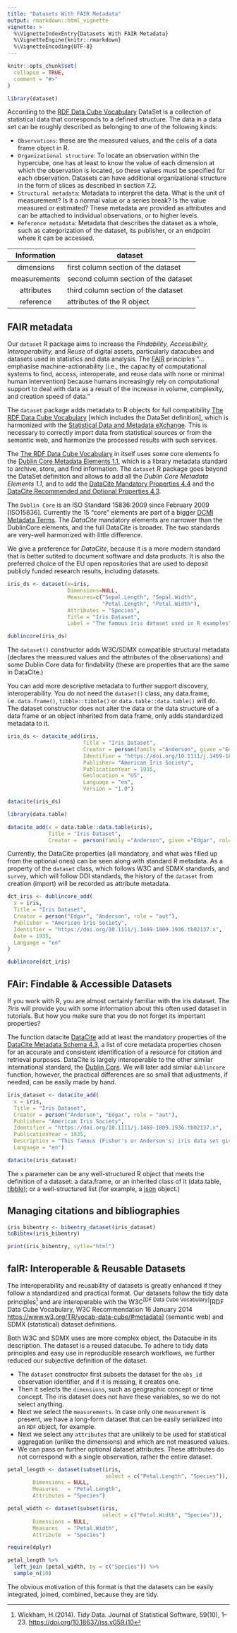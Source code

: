 ```yaml
---
title: "Datasets With FAIR Metadata"
output: rmarkdown::html_vignette
vignette: >
  %\VignetteIndexEntry{Datasets With FAIR Metadata}
  %\VignetteEngine{knitr::rmarkdown}
  %\VignetteEncoding{UTF-8}
---
```


```r
knitr::opts_chunk$set(
  collapse = TRUE,
  comment = "#>"
)
```

```r
library(dataset)
```

According to the [RDF Data Cube Vocabulary](https://www.w3.org/TR/vocab-data-cube/) DataSet is a collection of statistical data that corresponds to a defined structure. The data in a data set can be roughly described as belonging to one of the following kinds:

- `Observations`: these are the measured values, and the cells of a data frame object in R.
- `Organizational structure`: To locate an observation within the hypercube, one has at least to know the value of each dimension at which the observation is located, so these values must be specified for each observation. Datasets can have additional organizational structure in the form of slices as described in section 7.2.
- `Structural metadata`: Metadata to interpret the data. What is the unit of measurement? Is it a normal value or a series break? Is the value measured or estimated? These metadata are provided as attributes and can be attached to individual observations, or to higher levels.
- `Reference metadata`: Metadata that describes the dataset as a whole, such as categorization of the dataset, its publisher, or an endpoint where it can be accessed.

| Information | dataset |
|:--:|----|
| dimensions   |  first column section of the dataset   |
| measurements |  second column section of the dataset  |
| attributes   |  third column section of the dataset   |
| reference    |  attributes of the R object            |

## FAIR metadata

Our `dataset` R package aims to increase the *Findability, Accessibility, Interoperability,* and *Reuse* of digital assets, particularly datacubes and datasets used in statistics and data analysis. The [FAIR](https://www.go-fair.org/fair-principles/) principles  "…emphasise machine-actionability (i.e., the capacity of computational systems to find, access, interoperate, and reuse data with none or minimal human intervention) because humans increasingly rely on computational support to deal with data as a result of the increase in volume, complexity, and creation speed of data."

The `dataset` package adds metadata to R objects for full compatibility [The RDF Data Cube Vocabulary](https://www.w3.org/TR/vocab-data-cube/) [which includes the DataSet definition], which is harmonized with the [Statistical Data and Metadata eXchange](https://sdmx.org/).  This is necessary to correctly import data from statistical sources or from the semantic web, and harmonize the processed results with such services.

The [The RDF Data Cube Vocabulary](https://www.w3.org/TR/vocab-data-cube/) in itself uses some core elements fo the [Dublin Core Metadata Elements 1.1](https://www.dublincore.org/specifications/dublin-core/dces/), which is a library metadata standard to archive, store, and find information. The `dataset` R package goes beyond the DataSet definition and allows to add all the *Dublin Core Metadata Elements 1.1*, and to add the [DataCite Mandatory Properties 4.4](https://support.datacite.org/docs/datacite-metadata-schema-44) and the [DataCite Recommended and Optional Properties 4.3](https://support.datacite.org/docs/schema-optional-properties-v43).

The `Dublin Core` is an ISO Standard 15836:2009 since February 2009 [ISO15836]. Currently the 15 "core" elements are part of a bigger [DCMI Metadata Terms](https://www.dublincore.org/specifications/dublin-core/dcmi-terms/). The *DataCite* mandatory elements are narrower than the DublinCore elements, and the full DataCite is broader. The two standards are very-well harmonized with little difference.

We give a preference for *DataCite*, because it is a more modern standard that is better sutited to document software and data products. It is also the preferred choice of the EU open repositories that are used to deposit publicly funded research results, including datasets.


```r
iris_ds <- dataset(x=iris, 
                   Dimensions=NULL, 
                   Measures=c("Sepal.Length", "Sepal.Width", 
                              "Petal.Length", "Petal.Width"),
                   Attributes = "Species", 
                   Title = "Iris Dataset", 
                   Label = "The famous iris dataset used in R examples")

dublincore(iris_ds)
```
The `dataset()` constructor adds W3C/SDMX compatible structural metadata (declares the measured values and the attributes of the observations) and some Dublin Core data for findability (these are properties that are the same in DataCite.)

You can add more descriptive metadata to further support discovery, interoperability.  You do not need the `dataset()` class, any data.frame, i.e. `data.frame()`, `tibble::tibble()` or `data.table::data.table()` will do. The dataset constructor does not alter the data or the data structure of a data frame or an object inherited from data frame, only adds standardized metadata to it. 

```r
iris_ds <- datacite_add(iris,
                        Title = "Iris Dataset",
                        Creator = person(family ="Anderson", given ="Edgar", role = "aut"),
                        Identifier = "https://doi.org/10.1111/j.1469-1809.1936.tb02137.x",
                        Publisher= "American Iris Society",
                        PublicationYear = 1935,
                        Geolocation = "US",
                        Language = "en", 
                        Version = "1.0")

datacite(iris_ds)
```
```r
library(data.table)
```
```r
datacite_add(x = data.table::data.table(iris), 
             Title = "Iris Dataset", 
             Creator =  person(family ="Anderson", given ="Edgar", role = "aut"))
```

Currently, the DataCite properties (all mandatory, and what was filled up from the optional ones) can be seen along with standard R metadata. As a property of the `dataset` class, which follows W3C and SDMX standards, and `survey`, which will follow DDI standards, the history of the `dataset` from creation (import) will be recorded as attribute metadata.

```r
dct_iris <- dublincore_add(
  x = iris,
  Title = "Iris Dataset",
  Creator = person("Edgar", "Anderson", role = "aut"),
  Publisher = "American Iris Society",
  Identifier = "https://doi.org/10.1111/j.1469-1809.1936.tb02137.x",
  Date = 1935,
  Language = "en"
)

dublincore(dct_iris)
```

## FAir: Findable & Accessible Datasets

If you work with R, you are almost certainly familiar with the iris dataset.  The *?iris* will provide you with some information about this often used dataset in tutorials. But how you make sure that you do not forget its important properties?

The function datacite [DataCite](https://datacite.org/) add at least the mandatory properties of the [DataCite Metadata Schema 4.3](https://schema.datacite.org/), a list of core metadata properties chosen for an accurate and consistent identification of a resource for citation and retrieval purposes. DataCite is largely interoperable to the other similar international standard, the [Dublin Core](https://www.dublincore.org/).  We will later add similar `dublincore` function, however, the practical differences are so small that adjustments, if needed, can be easily made by hand.

```r
iris_dataset <- datacite_add(
  x = iris,
  Title = "Iris Dataset",
  Creator = person("Anderson", "Edgar", role = "aut"),
  Publisher= "American Iris Society",
  Identifier = "https://doi.org/10.1111/j.1469-1809.1936.tb02137.x",
  PublicationYear = 1935,
  Description = "This famous (Fisher's or Anderson's) iris data set gives the measurements in centimeters of the variables sepal length and width and petal length and width, respectively, for 50 flowers from each of 3 species of iris. The species are Iris setosa, versicolor, and virginica.",
  Language = "en")
```
```r
datacite(iris_dataset)
```
The `x` parameter can be any well-structured R object that meets the definition of a dataset: a data.frame, or an inherited class of it (data.table, [tibble](https://tibble.tidyverse.org/)); or a well-structured list (for example, a [json](https://arxiv.org/abs/1403.2805) object.)

## Managing citations and bibliographies {#bibliography}

```r
iris_bibentry <- bibentry_dataset(iris_dataset)
toBibtex(iris_bibentry)
```



```r
print(iris_bibentry, sytle="html")
```

## faIR: Interoperable & Reusable Datasets

The interoperability and reusability of datasets is greatly enhanced if they follow a standardized and practical format.  Our datasets follow the tidy data principles^[Wickham, H.(2014). Tidy Data. Journal of Statistical Software, 59(10), 1–23. <https://doi.org/10.18637/jss.v059.i10>] and are interoperable with the W3C^[DF Data Cube Vocabulary]^[RDF Data Cube Vocabulary, W3C Recommendation 16 January 2014  <https://www.w3.org/TR/vocab-data-cube/#metadata>] (semantic web) and SDMX (statistical) dataset definitions.

Both W3C and SDMX uses are more complex object, the Datacube in its description. The dataset is a reused datacube. To adhere to tidy data principles and easy use in reproducible research workflows, we further reduced our subjective definition of the dataset. 

- The `dataset` constructor first subsets the dataset for the `obs_id` observation identifier, and if it is missing, it creates one.
- Then it selects the `dimensions`, such as geographic concept or time concept. The iris dataset does not have these variables, so we do not select anything.
- Next we select the `measurements`.  In case only one `measurement` is present, we have a long-form dataset that can be easily serialized into an `RDF` object, for example. 
- Next we select any `attributes` that are unlikely to be used for statistical aggregation (unlike the dimensions) and which are not measured values. 
- We can pass on further optional dataset attributes. These attributes do not correspond with a single observation, rather the entire dataset.

```r
petal_length <- dataset(subset(iris, 
                               select = c("Petal.Length", "Species")), 
        Dimensions = NULL, 
        Measures   = "Petal.Length", 
        Attributes = "Species")

petal_width <- dataset(subset(iris, 
                              select = c("Petal.Width", "Species")), 
        Dimensions = NULL, 
        Measures   = "Petal.Width", 
        Attribute  = "Species")
```
```r
require(dplyr)
```
```r
petal_length %>%
  left_join (petal_width, by = c("Species")) %>%
  sample_n(10)
```

The obvious motivation of this format is that the datasets can be easily integrated, joined, combined, because they are tidy.

